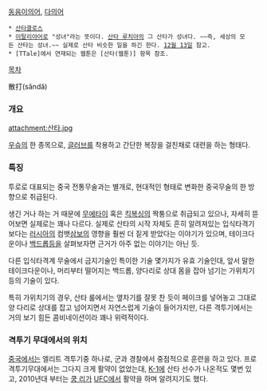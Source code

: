 [[동음이의어]], [[다의어]]

 * [[산타클로스]]
 * [[이탈리아]]어로 "성녀"라는 뜻이다. [[산타 루치아]]의 그 산타가 성녀다. ~~즉, 세상의 모든 산타는 성녀.~~ 실제로 산타 비슷한 일을 하긴 한다. [[12월 13일]] 참고. 
 * [TTale]에서 연재되는 웹툰은 [산타(웹툰)] 항목 참조.

[[목차]]

散打(sǎndǎ)

=== 개요 ===
attachment:산타.jpg

[[우슈]]의 한 종목으로, [[글러브]]를 착용하고 간단한 복장을 걸친채로 대련을 하는 형태다. 

=== 특징 ===
투로로 대표되는 중국 전통무술과는 별개로, 현대적인 형태로 변화한 중국무술의 한 방향으로 취급된다. 

생긴 거나 하는 거 때문에 [[무에타이]] 혹은 [[킥복싱]]의 짝퉁으로 취급되고 있으나, 자세히 뜯어보면 실제로는 꽤나 다르다. 실제로 산타의 시작 자체도 흔히 알려져있는 입식타격기보다는 [[러시아]]의 컴뱃[[삼보]]의 영향을 훨씬 더 짙게 받았다는 이야기가 있으며, 테이크다운이나 [[백드롭]]등을 살펴보자면 근거가 아주 없는 이야기는 아닌 듯.

다른 입식타격계 무술에서 금지기술인 특이한 기술 몇가지가 유효 기술인대, 앞서 말한 테이크다운이나, 머리부터 떨어지는 백드롭, 양다리로 상대 몸을 잡아 넘기는 가위치기등의 기술이 있다.

특히 가위치기의 경우, 산타 룰에서는 옆차기를 잘못 찬 듯이 페이크를 넣어놓고 그대로 양 다리로 상대를 잡고 넘어지면서 자연스럽게 기술이 들어가지만, 다른 격투기에서는 거의 보기 힘든 콤비네이션이라 꽤나 위력적이다.

=== 격투기 무대에서의 위치 ===
[[중국]]에서는 엘리트 격투기중 하나로, 군과 경찰에서 중점적으로 훈련을 하고 있다. 프로 격투기무대에서는 그다지 크게 활약이 없었는대, [[K-1]]에 산타 선수가 나온적도 몇번 있고, 2010년대 부터는 [[쿵 리]]가 [[UFC]]에서 활약을 하며 알려지기도 했다.

